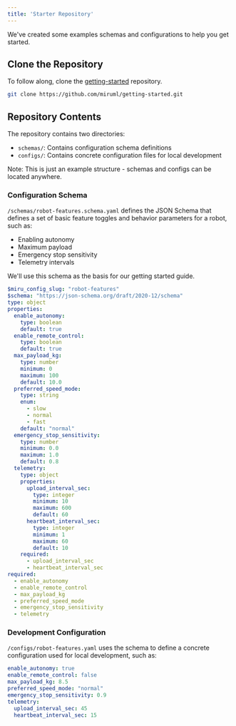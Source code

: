 ```yaml
---
title: 'Starter Repository'
---
```



We've created some examples schemas and configurations to help you get started. 

## Clone the Repository
To follow along, clone the [getting-started](https://github.com/miruml/getting-started) repository.

```bash
git clone https://github.com/miruml/getting-started.git
```

## Repository Contents

The repository contains two directories:
- `schemas/`: Contains configuration schema definitions
- `configs/`: Contains concrete configuration files for local development

Note: This is just an example structure - schemas and configs can be located anywhere.


### Configuration Schema

`/schemas/robot-features.schema.yaml` defines the JSON Schema that defines a set of 
basic feature toggles and behavior parameters for a robot, such as:
- Enabling autonomy
- Maximum payload
- Emergency stop sensitivity
- Telemetry intervals

We'll use this schema as the basis for our getting started guide.

```yaml robot-features.schema.yaml [expandable]
$miru_config_slug: "robot-features"
$schema: "https://json-schema.org/draft/2020-12/schema"
type: object
properties:
  enable_autonomy:
    type: boolean
    default: true
  enable_remote_control:
    type: boolean
    default: true
  max_payload_kg:
    type: number
    minimum: 0
    maximum: 100
    default: 10.0
  preferred_speed_mode:
    type: string
    enum:
      - slow
      - normal
      - fast
    default: "normal"
  emergency_stop_sensitivity:
    type: number
    minimum: 0.0
    maximum: 1.0
    default: 0.8
  telemetry:
    type: object
    properties:
      upload_interval_sec:
        type: integer
        minimum: 10
        maximum: 600
        default: 60
      heartbeat_interval_sec:
        type: integer
        minimum: 1
        maximum: 60
        default: 10
    required:
      - upload_interval_sec
      - heartbeat_interval_sec
required:
  - enable_autonomy
  - enable_remote_control
  - max_payload_kg
  - preferred_speed_mode
  - emergency_stop_sensitivity
  - telemetry
```

### Development Configuration

`/configs/robot-features.yaml` uses the schema to define a concrete 
configuration used for local development, such as:

```yaml robot-features.yaml [expandable]
enable_autonomy: true
enable_remote_control: false
max_payload_kg: 8.5
preferred_speed_mode: "normal"
emergency_stop_sensitivity: 0.9
telemetry:
  upload_interval_sec: 45
  heartbeat_interval_sec: 15
```